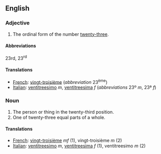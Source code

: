 ==English==

===Adjective===

# The ordinal form of the number [[twenty-three]].

====Abbreviations====
23rd, 23<sup>rd</sup>

====Translations====

*[[French]]: [[vingt-troisième]] (''abbreviation'' 23<sup>ème</sup>)
*[[Italian]]: [[ventitreesimo]] ''m'', [[ventitreesima]] ''f'' (''abbreviations'' 23º ''m'', 23ª ''f'')

===Noun===

#The person or thing in the twenty-third position.
#One of twenty-three equal parts of a whole.

====Translations====

*[[French]]: [[vingt-troisième]] ''mf'' (1), vingt-troisième ''m'' (2)
*[[Italian]]: [[ventitreesimo]] ''m'', [[ventitreesima]] ''f'' (1), ventitreesimo ''m'' (2)
